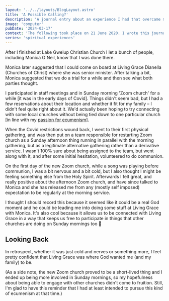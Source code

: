 ```yaml
---
layout: '../../layouts/BlogLayout.astro'
title: 'A Possible Calling?'
description: 'A journal entry about an experience I had that overcame my reservations about commiting to ministry at Living Grace Dianella.'
image: 'computer'
pubDate: '2024-03-17'
context: 'The following took place on 21 June 2020. I wrote this journal entry about it two days later (now lightly edited).'
series: 'spiritual experiences'
---
```


After I finished at Lake Gwelup Christian Church I let a bunch of people, including Monica O'Neil, know that I was done there.

Monica later suggested that I could come on board at Living Grace Dianella (Churches of Christ) where she was senior minister. After talking a bit, Monica suggested that we do a trial for a while and then see what both parties thought.

I participated in staff meetings and in Sunday morning 'Zoom church' for a while [it was in the early days of Covid]. Things didn't seem bad, but I had a few reservations about their location and whether it fit for my family &ndash; I didn't feel quite right about it. We'd actually been hoping to try connecting with some local churches without being tied down to one particular church [in line with my [passion for ecumenism](https://rohannelson.com/blog/022-encouragement-in-ecumenism)].

When the Covid restrictions wound back, I went to their first physical gathering, and was then put on a team responsible for restarting Zoom church as a Sunday afternoon thing running in parallel with the morning gathering, but as a legitimate alternative gathering rather than a derivative service. I wasn't 100% sure about being assigned to the team, but went along with it, and after some initial hesitation, volunteered to do communion.

On the first day of the new Zoom church, while a song was playing before communion, I was a bit nervous and a bit cold, but I also thought I might be feeling something else from the Holy Spirit. Afterwards I felt great, and really positive about the afternoon Zoom church, and have since talked to Monica and she has released me from any (mostly self imposed) expectation to be regularly at the morning service.

I thought I should record this because it seemed like it could be a real God moment and he could be leading me into doing some stuff at Living Grace with Monica. It's also cool because it allows us to be connected with Living Grace in a way that keeps us free to participate in things that other churches are doing on Sunday mornings too 🙂

## Looking Back

In retrospect, whether it was just cold and nerves or something more, I feel pretty confident that Living Grace was where God wanted me (and my family) to be.

(As a side note, the new Zoom church proved to be a short-lived thing and I ended up being more involved in Sunday mornings, so my hopefulness about being able to engage with other churches didn't come to fruition. Still, I'm glad to have this reminder that I had at least intended to pursue this kind of ecumenism at that time.)
